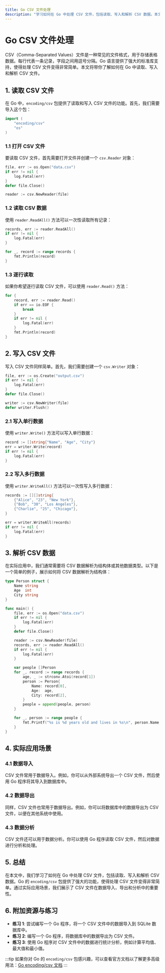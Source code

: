 ```yaml
---
title: Go CSV 文件处理
description: "学习如何在 Go 中处理 CSV 文件，包括读取、写入和解析 CSV 数据。本文适合初学者，包含代码示例和实际应用场景。"
---
```


# Go CSV 文件处理

CSV（Comma-Separated Values）文件是一种常见的文件格式，用于存储表格数据。每行代表一条记录，字段之间用逗号分隔。Go 语言提供了强大的标准库支持，使得处理 CSV 文件变得非常简单。本文将带你了解如何在 Go 中读取、写入和解析 CSV 文件。

## 1. 读取 CSV 文件

在 Go 中，`encoding/csv` 包提供了读取和写入 CSV 文件的功能。首先，我们需要导入这个包：

```go
import (
    "encoding/csv"
    "os"
)
```

### 1.1 打开 CSV 文件

要读取 CSV 文件，首先需要打开文件并创建一个 `csv.Reader` 对象：

```go
file, err := os.Open("data.csv")
if err != nil {
    log.Fatal(err)
}
defer file.Close()

reader := csv.NewReader(file)
```

### 1.2 读取 CSV 数据

使用 `reader.ReadAll()` 方法可以一次性读取所有记录：

```go
records, err := reader.ReadAll()
if err != nil {
    log.Fatal(err)
}

for _, record := range records {
    fmt.Println(record)
}
```

### 1.3 逐行读取

如果你希望逐行读取 CSV 文件，可以使用 `reader.Read()` 方法：

```go
for {
    record, err := reader.Read()
    if err == io.EOF {
        break
    }
    if err != nil {
        log.Fatal(err)
    }
    fmt.Println(record)
}
```

## 2. 写入 CSV 文件

写入 CSV 文件同样简单。首先，我们需要创建一个 `csv.Writer` 对象：

```go
file, err := os.Create("output.csv")
if err != nil {
    log.Fatal(err)
}
defer file.Close()

writer := csv.NewWriter(file)
defer writer.Flush()
```

### 2.1 写入单行数据

使用 `writer.Write()` 方法可以写入单行数据：

```go
record := []string{"Name", "Age", "City"}
err = writer.Write(record)
if err != nil {
    log.Fatal(err)
}
```

### 2.2 写入多行数据

使用 `writer.WriteAll()` 方法可以一次性写入多行数据：

```go
records := [][]string{
    {"Alice", "23", "New York"},
    {"Bob", "30", "Los Angeles"},
    {"Charlie", "25", "Chicago"},
}

err = writer.WriteAll(records)
if err != nil {
    log.Fatal(err)
}
```

## 3. 解析 CSV 数据

在实际应用中，我们通常需要将 CSV 数据解析为结构体或其他数据类型。以下是一个简单的例子，展示如何将 CSV 数据解析为结构体：

```go
type Person struct {
    Name string
    Age  int
    City string
}

func main() {
    file, err := os.Open("data.csv")
    if err != nil {
        log.Fatal(err)
    }
    defer file.Close()

    reader := csv.NewReader(file)
    records, err := reader.ReadAll()
    if err != nil {
        log.Fatal(err)
    }

    var people []Person
    for _, record := range records {
        age, _ := strconv.Atoi(record[1])
        person := Person{
            Name: record[0],
            Age:  age,
            City: record[2],
        }
        people = append(people, person)
    }

    for _, person := range people {
        fmt.Printf("%s is %d years old and lives in %s\n", person.Name, person.Age, person.City)
    }
}
```

## 4. 实际应用场景

### 4.1 数据导入

CSV 文件常用于数据导入。例如，你可以从外部系统导出一个 CSV 文件，然后使用 Go 程序将其导入到数据库中。

### 4.2 数据导出

同样，CSV 文件也常用于数据导出。例如，你可以将数据库中的数据导出为 CSV 文件，以便在其他系统中使用。

### 4.3 数据分析

CSV 文件还可以用于数据分析。你可以使用 Go 程序读取 CSV 文件，然后对数据进行分析和处理。

## 5. 总结

在本文中，我们学习了如何在 Go 中处理 CSV 文件，包括读取、写入和解析 CSV 数据。Go 的 `encoding/csv` 包提供了强大的功能，使得处理 CSV 文件变得非常简单。通过实际应用场景，我们展示了 CSV 文件在数据导入、导出和分析中的重要性。

## 6. 附加资源与练习

- **练习 1**: 尝试编写一个 Go 程序，将一个 CSV 文件中的数据导入到 SQLite 数据库中。
- **练习 2**: 编写一个 Go 程序，将数据库中的数据导出为 CSV 文件。
- **练习 3**: 使用 Go 程序对 CSV 文件中的数据进行统计分析，例如计算平均值、最大值和最小值。

:::tip
如果你对 Go 的 `encoding/csv` 包感兴趣，可以查看官方文档以了解更多高级用法：[Go encoding/csv 文档](https://pkg.go.dev/encoding/csv)
:::